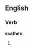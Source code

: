 ==English==

===Verb===
'''scathes'''

# {{third-person singular of|[[scathe]]}}
{{anagrams:en/acehsst}}
